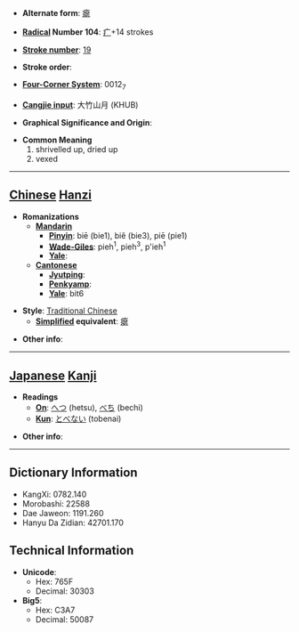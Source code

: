 * '''Alternate form''': [[瘪]]

* '''[[Wiktionary:Chinese radical index| Radical]] Number 104''': [[Wiktionary:Chinese radical index 疒|疒]]+14 strokes

* '''[[Wiktionary:Chinese total strokes index|Stroke number]]''': [[Wiktionary:Chinese total strokes index 19|19]]

* '''Stroke order''': 

* '''[[Wiktionary:Chinese four corner index|Four-Corner System]]''': 0012<sub>7</sub>

* '''[[Wiktionary:Chinese Cangjie index|Cangjie input]]''': 大竹山月 (KHUB)

* '''Graphical Significance and Origin''': 

* '''Common Meaning'''
*#shrivelled up, dried up
*# vexed


----

== [[Chinese]] [[Hanzi]] ==

* '''Romanizations'''
** '''[[Mandarin]]'''
*** '''[[Pinyin]]''': biē (bie1), biě (bie3), piē (pie1)
*** '''[[Wade-Giles]]''': pieh<sup>1</sup>, pieh<sup>3</sup>, p'ieh<sup>1</sup>
*** '''[[Yale]]''': 
** '''[[Cantonese]]'''
*** '''[[Jyutping]]''':
*** '''[[Penkyamp]]''': 
*** '''[[Yale]]''': bit6

* '''Style''': [[Traditional Chinese]] 
** '''[[Simplified Chinese|Simplified]] equivalent''': [[瘪]]

* '''Other info''': 

----

== [[Japanese]] [[Kanji]] ==

* '''Readings'''
** '''[[On]]''': [[へつ]] (hetsu), [[べち]] (bechi)
** '''[[Kun]]''': [[とべない]] (tobenai)

* '''Other info''':  

----

== Dictionary Information ==

* KangXi: 0782.140
* Morobashi: 22588
* Dae Jaweon: 1191.260
* Hanyu Da Zidian: 42701.170

== Technical Information ==

* '''Unicode''':
** Hex: 765F
** Decimal: 30303
* '''Big5''':
** Hex: C3A7
** Decimal: 50087